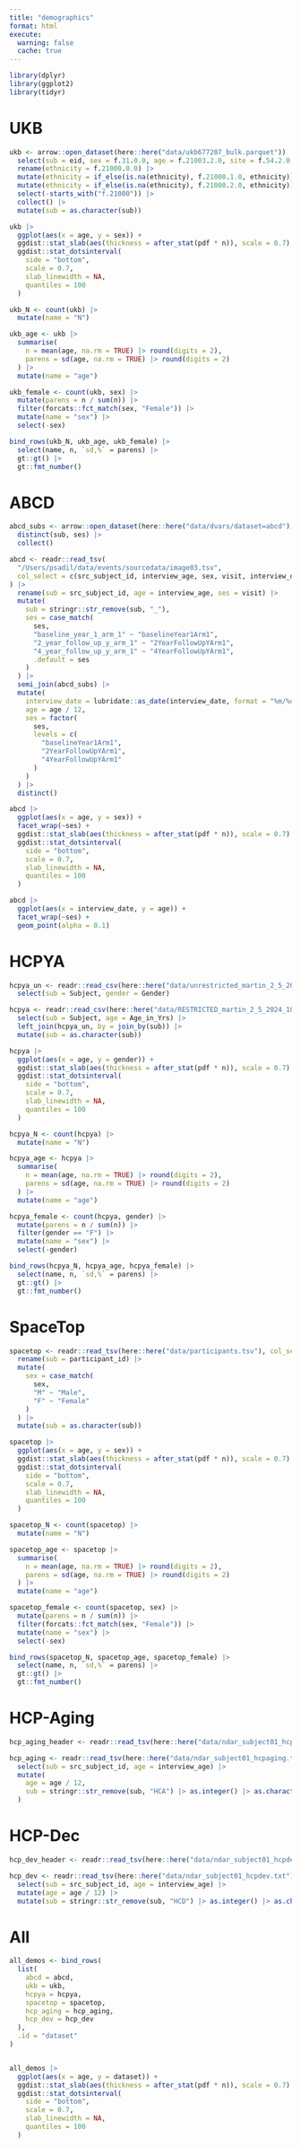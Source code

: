 ```yaml
---
title: "demographics"
format: html
execute: 
  warning: false
  cache: true
---
```


```r
library(dplyr)
library(ggplot2)
library(tidyr)
```


# UKB

```r
ukb <- arrow::open_dataset(here::here("data/ukb677207_bulk.parquet")) |>
  select(sub = eid, sex = f.31.0.0, age = f.21003.2.0, site = f.54.2.0, starts_with("f.21000"), bmi = f.21001.2.0) |>
  rename(ethnicity = f.21000.0.0) |>
  mutate(ethnicity = if_else(is.na(ethnicity), f.21000.1.0, ethnicity)) |>
  mutate(ethnicity = if_else(is.na(ethnicity), f.21000.2.0, ethnicity)) |>
  select(-starts_with("f.21000")) |>
  collect() |>
  mutate(sub = as.character(sub))
```


```r
ukb |>
  ggplot(aes(x = age, y = sex)) +
  ggdist::stat_slab(aes(thickness = after_stat(pdf * n)), scale = 0.7) +
  ggdist::stat_dotsinterval(
    side = "bottom",
    scale = 0.7,
    slab_linewidth = NA,
    quantiles = 100
  )
```


```r
ukb_N <- count(ukb) |>
  mutate(name = "N")

ukb_age <- ukb |>
  summarise(
    n = mean(age, na.rm = TRUE) |> round(digits = 2),
    parens = sd(age, na.rm = TRUE) |> round(digits = 2)
  ) |>
  mutate(name = "age")

ukb_female <- count(ukb, sex) |>
  mutate(parens = n / sum(n)) |>
  filter(forcats::fct_match(sex, "Female")) |>
  mutate(name = "sex") |>
  select(-sex)

bind_rows(ukb_N, ukb_age, ukb_female) |>
  select(name, n, `sd,%` = parens) |>
  gt::gt() |>
  gt::fmt_number()
```



# ABCD

```r
abcd_subs <- arrow::open_dataset(here::here("data/dvars/dataset=abcd"), format = "ipc") |>
  distinct(sub, ses) |>
  collect()

abcd <- readr::read_tsv(
  "/Users/psadil/data/events/sourcedata/image03.tsv",
  col_select = c(src_subject_id, interview_age, sex, visit, interview_date)
) |>
  rename(sub = src_subject_id, age = interview_age, ses = visit) |>
  mutate(
    sub = stringr::str_remove(sub, "_"),
    ses = case_match(
      ses,
      "baseline_year_1_arm_1" ~ "baselineYear1Arm1",
      "2_year_follow_up_y_arm_1" ~ "2YearFollowUpYArm1",
      "4_year_follow_up_y_arm_1" ~ "4YearFollowUpYArm1",
      .default = ses
    )
  ) |>
  semi_join(abcd_subs) |>
  mutate(
    interview_date = lubridate::as_date(interview_date, format = "%m/%d/%Y"),
    age = age / 12,
    ses = factor(
      ses,
      levels = c(
        "baselineYear1Arm1",
        "2YearFollowUpYArm1",
        "4YearFollowUpYArm1"
      )
    )
  ) |>
  distinct()
```



```r
abcd |>
  ggplot(aes(x = age, y = sex)) +
  facet_wrap(~ses) +
  ggdist::stat_slab(aes(thickness = after_stat(pdf * n)), scale = 0.7) +
  ggdist::stat_dotsinterval(
    side = "bottom",
    scale = 0.7,
    slab_linewidth = NA,
    quantiles = 100
  )
```


```r
abcd |>
  ggplot(aes(x = interview_date, y = age)) +
  facet_wrap(~ses) +
  geom_point(alpha = 0.1)
```


# HCPYA


```r
hcpya_un <- readr::read_csv(here::here("data/unrestricted_martin_2_5_2024_10_18_12.csv")) |>
  select(sub = Subject, gender = Gender)

hcpya <- readr::read_csv(here::here("data/RESTRICTED_martin_2_5_2024_10_18_28.csv")) |>
  select(sub = Subject, age = Age_in_Yrs) |>
  left_join(hcpya_un, by = join_by(sub)) |>
  mutate(sub = as.character(sub))
```


```r
hcpya |>
  ggplot(aes(x = age, y = gender)) +
  ggdist::stat_slab(aes(thickness = after_stat(pdf * n)), scale = 0.7) +
  ggdist::stat_dotsinterval(
    side = "bottom",
    scale = 0.7,
    slab_linewidth = NA,
    quantiles = 100
  )
```


```r
hcpya_N <- count(hcpya) |>
  mutate(name = "N")

hcpya_age <- hcpya |>
  summarise(
    n = mean(age, na.rm = TRUE) |> round(digits = 2),
    parens = sd(age, na.rm = TRUE) |> round(digits = 2)
  ) |>
  mutate(name = "age")

hcpya_female <- count(hcpya, gender) |>
  mutate(parens = n / sum(n)) |>
  filter(gender == "F") |>
  mutate(name = "sex") |>
  select(-gender)

bind_rows(hcpya_N, hcpya_age, hcpya_female) |>
  select(name, n, `sd,%` = parens) |>
  gt::gt() |>
  gt::fmt_number()
```


# SpaceTop

```r
spacetop <- readr::read_tsv(here::here("data/participants.tsv"), col_select = c(-group)) |>
  rename(sub = participant_id) |>
  mutate(
    sex = case_match(
      sex,
      "M" ~ "Male",
      "F" ~ "Female"
    )
  ) |>
  mutate(sub = as.character(sub))
```

```r
spacetop |>
  ggplot(aes(x = age, y = sex)) +
  ggdist::stat_slab(aes(thickness = after_stat(pdf * n)), scale = 0.7) +
  ggdist::stat_dotsinterval(
    side = "bottom",
    scale = 0.7,
    slab_linewidth = NA,
    quantiles = 100
  )
```



```r
spacetop_N <- count(spacetop) |>
  mutate(name = "N")

spacetop_age <- spacetop |>
  summarise(
    n = mean(age, na.rm = TRUE) |> round(digits = 2),
    parens = sd(age, na.rm = TRUE) |> round(digits = 2)
  ) |>
  mutate(name = "age")

spacetop_female <- count(spacetop, sex) |>
  mutate(parens = n / sum(n)) |>
  filter(forcats::fct_match(sex, "Female")) |>
  mutate(name = "sex") |>
  select(-sex)

bind_rows(spacetop_N, spacetop_age, spacetop_female) |>
  select(name, n, `sd,%` = parens) |>
  gt::gt() |>
  gt::fmt_number()
```

# HCP-Aging

```r
hcp_aging_header <- readr::read_tsv(here::here("data/ndar_subject01_hcpaging.txt"), n_max = 1)

hcp_aging <- readr::read_tsv(here::here("data/ndar_subject01_hcpaging.txt"), skip = 2, col_names = colnames(hcp_aging_header)) |>
  select(sub = src_subject_id, age = interview_age) |>
  mutate(
    age = age / 12,
    sub = stringr::str_remove(sub, "HCA") |> as.integer() |> as.character()
  )
```


# HCP-Dec

```r
hcp_dev_header <- readr::read_tsv(here::here("data/ndar_subject01_hcpdev.txt"), n_max = 1)

hcp_dev <- readr::read_tsv(here::here("data/ndar_subject01_hcpdev.txt"), skip = 2, col_names = colnames(hcp_aging_header)) |>
  select(sub = src_subject_id, age = interview_age) |>
  mutate(age = age / 12) |>
  mutate(sub = stringr::str_remove(sub, "HCD") |> as.integer() |> as.character())
```


# All

```r
all_demos <- bind_rows(
  list(
    abcd = abcd,
    ukb = ukb,
    hcpya = hcpya,
    spacetop = spacetop,
    hcp_aging = hcp_aging,
    hcp_dev = hcp_dev
  ),
  .id = "dataset"
)


all_demos |>
  ggplot(aes(x = age, y = dataset)) +
  ggdist::stat_slab(aes(thickness = after_stat(pdf * n)), scale = 0.7) +
  ggdist::stat_dotsinterval(
    side = "bottom",
    scale = 0.7,
    slab_linewidth = NA,
    quantiles = 100
  )
```

